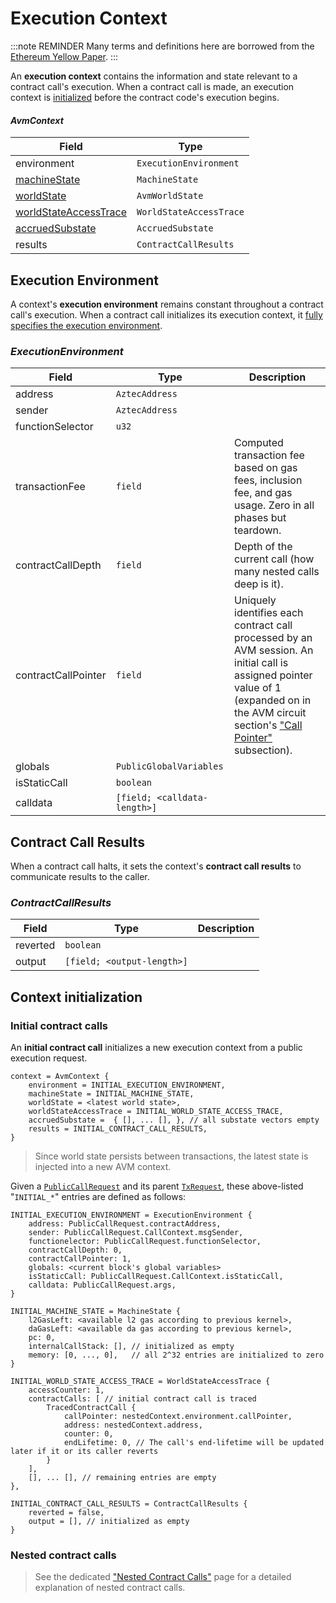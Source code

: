 # Execution Context

:::note REMINDER
Many terms and definitions here are borrowed from the [Ethereum Yellow Paper](https://ethereum.github.io/yellowpaper/paper.pdf).
:::

An **execution context** contains the information and state relevant to a contract call's execution. When a contract call is made, an execution context is [initialized](#context-initialization) before the contract code's execution begins.

#### _AvmContext_

| Field                                                     | Type                    |
| --------------------------------------------------------- | ----------------------- |
| environment                                               | `ExecutionEnvironment`  |
| [machineState](./state#machine-state)                     | `MachineState`          |
| [worldState](./state#avm-world-state)                     | `AvmWorldState`         |
| [worldStateAccessTrace](./state#world-state-access-trace) | `WorldStateAccessTrace` |
| [accruedSubstate](./state#accrued-substate)               | `AccruedSubstate`       |
| results                                                   | `ContractCallResults`   |

## Execution Environment

A context's **execution environment** remains constant throughout a contract call's execution. When a contract call initializes its execution context, it [fully specifies the execution environment](#context-initialization).

### _ExecutionEnvironment_

| Field               | Type                         | Description                                                                                                                                                                                                            |
| ------------------- | ---------------------------- | ---------------------------------------------------------------------------------------------------------------------------------------------------------------------------------------------------------------------- |
| address             | `AztecAddress`               |                                                                                                                                                                                                                        |
| sender              | `AztecAddress`               |                                                                                                                                                                                                                        |
| functionSelector    | `u32`                        |                                                                                                                                                                                                                        |
| transactionFee      | `field`                      | Computed transaction fee based on gas fees, inclusion fee, and gas usage. Zero in all phases but teardown.                                                                                                             |
| contractCallDepth   | `field`                      | Depth of the current call (how many nested calls deep is it).                                                                                                                                                          |
| contractCallPointer | `field`                      | Uniquely identifies each contract call processed by an AVM session. An initial call is assigned pointer value of 1 (expanded on in the AVM circuit section's ["Call Pointer"](./avm-circuit#call-pointer) subsection). |
| globals             | `PublicGlobalVariables`      |                                                                                                                                                                                                                        |
| isStaticCall        | `boolean`                    |                                                                                                                                                                                                                        |
| calldata            | `[field; <calldata-length>]` |                                                                                                                                                                                                                        |

## Contract Call Results

When a contract call halts, it sets the context's **contract call results** to communicate results to the caller.

### _ContractCallResults_

| Field    | Type                       | Description |
| -------- | -------------------------- | ----------- |
| reverted | `boolean`                  |             |
| output   | `[field; <output-length>]` |             |

## Context initialization

### Initial contract calls

An **initial contract call** initializes a new execution context from a public execution request.

```
context = AvmContext {
    environment = INITIAL_EXECUTION_ENVIRONMENT,
    machineState = INITIAL_MACHINE_STATE,
    worldState = <latest world state>,
    worldStateAccessTrace = INITIAL_WORLD_STATE_ACCESS_TRACE,
    accruedSubstate =  { [], ... [], }, // all substate vectors empty
    results = INITIAL_CONTRACT_CALL_RESULTS,
}
```

> Since world state persists between transactions, the latest state is injected into a new AVM context.

Given a [`PublicCallRequest`](../transactions/tx-object#public-call-request) and its parent [`TxRequest`](../transactions/local-execution#execution-request), these above-listed "`INITIAL_*`" entries are defined as follows:

```
INITIAL_EXECUTION_ENVIRONMENT = ExecutionEnvironment {
    address: PublicCallRequest.contractAddress,
    sender: PublicCallRequest.CallContext.msgSender,
    functionelector: PublicCallRequest.functionSelector,
    contractCallDepth: 0,
    contractCallPointer: 1,
    globals: <current block's global variables>
    isStaticCall: PublicCallRequest.CallContext.isStaticCall,
    calldata: PublicCallRequest.args,
}

INITIAL_MACHINE_STATE = MachineState {
    l2GasLeft: <available l2 gas according to previous kernel>,
    daGasLeft: <available da gas according to previous kernel>,
    pc: 0,
    internalCallStack: [], // initialized as empty
    memory: [0, ..., 0],   // all 2^32 entries are initialized to zero
}

INITIAL_WORLD_STATE_ACCESS_TRACE = WorldStateAccessTrace {
    accessCounter: 1,
    contractCalls: [ // initial contract call is traced
        TracedContractCall {
            callPointer: nestedContext.environment.callPointer,
            address: nestedContext.address,
            counter: 0,
            endLifetime: 0, // The call's end-lifetime will be updated later if it or its caller reverts
        }
    ],
    [], ... [], // remaining entries are empty
},

INITIAL_CONTRACT_CALL_RESULTS = ContractCallResults {
    reverted = false,
    output = [], // initialized as empty
}
```

### Nested contract calls

> See the dedicated ["Nested Contract Calls"](./nested-calls) page for a detailed explanation of nested contract calls.


<NestedContext />
